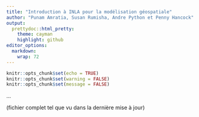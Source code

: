 ```yaml
---
title: "Introduction à INLA pour la modélisation géospatiale"
author: "Punam Amratia, Susan Rumisha, Andre Python et Penny Hancock"
output:
  prettydoc::html_pretty:
    theme: cayman
    highlight: github
editor_options:
  markdown:
    wrap: 72
---
```


```r
knitr::opts_chunk$set(echo = TRUE)
knitr::opts_chunk$set(warning = FALSE)
knitr::opts_chunk$set(message = FALSE)
```
...

(fichier complet tel que vu dans la dernière mise à jour)

